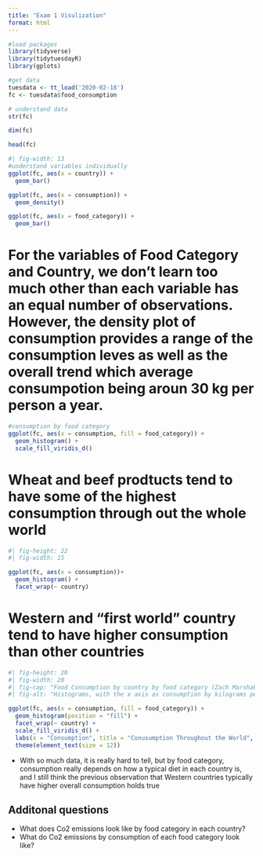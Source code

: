 ```yaml
---
title: "Exam 1 Visulization"
format: html
---
```


```r
#load packages
library(tidyverse)
library(tidytuesdayR)
library(gplots)
```

```r
#get data
tuesdata <- tt_load('2020-02-18')
fc <- tuesdata$food_consumption
```

```r
# understand data
str(fc)

dim(fc)

head(fc)
```

```r
#| fig-width: 13
#understand variables individually
ggplot(fc, aes(x = country)) +
  geom_bar()

ggplot(fc, aes(x = consumption)) +
  geom_density()

ggplot(fc, aes(x = food_category)) +
  geom_bar()
```

# For the variables of Food Category and Country, we don't learn too much other than each variable has an equal number of observations. However, the density plot of consumption provides a range of the consumption leves as well as the overall trend which average consumpotion being aroun 30 kg per person a year.

```r
#consumption by food category
ggplot(fc, aes(x = consumption, fill = food_category)) +
  geom_histogram() +
  scale_fill_viridis_d()
```
# Wheat and beef prodtucts tend to have some of the highest consumption through out the whole world

```r
#| fig-height: 22
#| fig-width: 15

ggplot(fc, aes(x = consumption))+
  geom_histogram() +
  facet_wrap(~ country)
```

# Western and "first world" country tend to have higher consumption than other countries

```r
#| fig-height: 20
#| fig-width: 20
#| fig-cap: "Food Consumption by country by food category (Zach Marshak, March 2025, data source: Nu3"
#| fig-alt: "Histograms, with the x axis as consumption by kilograms per person per year, facted by country, and filled by food category(Beef, eggs, fish, lam & goat, Dairy, Prok, poultry, rice, soybeans, and wheat)"

ggplot(fc, aes(x = consumption, fill = food_category)) +
  geom_histogram(position = "fill") +
  facet_wrap(~ country) +
  scale_fill_viridis_d() +
  labs(x = "Consumption", title = "Conusumption Throughout the World", fill = "Food Category") +
  theme(element_text(size = 12))
```

-  With so much data, it is really hard to tell, but by food category, consumption really depends on how a typical diet in each country is, and I still think the previous observation that Western countries typically have higher overall consumption holds true

## Additonal questions

- What does Co2 emissions look like by food category in each country?
- What do Co2 emissions by consumption of each food category look like?

